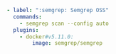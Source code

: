 ```yaml
- label: ":semgrep: Semgrep OSS"
  commands:
    - semgrep scan --config auto
  plugins:
    - docker#v5.11.0:
        image: semgrep/semgrep
```
